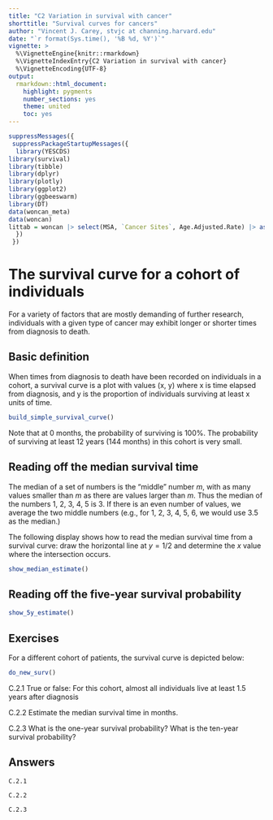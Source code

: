 ```yaml
---
title: "C2 Variation in survival with cancer"
shorttitle: "Survival curves for cancers"
author: "Vincent J. Carey, stvjc at channing.harvard.edu"
date: "`r format(Sys.time(), '%B %d, %Y')`"
vignette: >
  %\VignetteEngine{knitr::rmarkdown}
  %\VignetteIndexEntry{C2 Variation in survival with cancer}
  %\VignetteEncoding{UTF-8}
output:
  rmarkdown::html_document:
    highlight: pygments
    number_sections: yes
    theme: united
    toc: yes
---
```


```r
suppressMessages({
 suppressPackageStartupMessages({
  library(YESCDS)
library(survival)
library(tibble)
library(dplyr)
library(plotly)
library(ggplot2)
library(ggbeeswarm)
library(DT)
data(woncan_meta)
data(woncan)
littab = woncan |> select(MSA, `Cancer Sites`, Age.Adjusted.Rate) |> as.data.frame()
  })
 })
```

# The survival curve for a cohort of individuals

For a variety of factors that are mostly demanding of
further research, individuals with a given type of cancer
may exhibit longer or shorter times from diagnosis to death.

## Basic definition

When times from diagnosis to death have been recorded on
individuals in a cohort, a survival curve is a plot with
values (x, y) where x is time elapsed from diagnosis,
and y is the proportion of individuals surviving at least x units of time.

```r
build_simple_survival_curve()
```

Note that at 0 months, the probability of surviving is 100%.
The probability of surviving at least 12 years (144 months)
in this cohort is very small.

## Reading off the median survival time

The median of a set of numbers is the "middle" number $m$, with
as many values smaller than $m$ as there are values larger than $m$.
Thus the median of the numbers 1, 2, 3, 4, 5 is 3.  If there is an
even number of values, we average the two middle numbers (e.g.,
for 1, 2, 3, 4, 5, 6, we would use 3.5 as the median.)

The following display shows how to read the median survival time
from a survival curve: draw the horizontal line at $y = 1/2$ and
determine the $x$ value where the intersection occurs.

```r
show_median_estimate()
```

## Reading off the five-year survival probability

```r
show_5y_estimate()
```

## Exercises

For a different cohort of patients, the survival curve
is depicted below:

```r
do_new_surv()
```

C.2.1 True or false: For this cohort, almost all individuals live at least 1.5 years
after diagnosis

C.2.2 Estimate the median survival time in months.

C.2.3 What is the one-year survival probability?  What is the ten-year
survival probability?

## Answers

```
C.2.1

C.2.2

C.2.3
```
